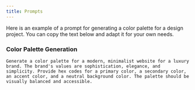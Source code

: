 ```yaml
---
title: Prompts
--- 
```


Here is an example of a prompt for generating a color palette for a design project. You can copy the text below and adapt it for your own needs.

### Color Palette Generation

```text
Generate a color palette for a modern, minimalist website for a luxury brand. The brand's values are sophistication, elegance, and simplicity. Provide hex codes for a primary color, a secondary color, an accent color, and a neutral background color. The palette should be visually balanced and accessible.
``` 